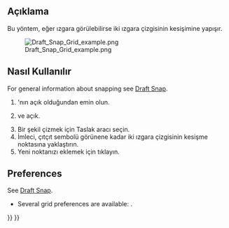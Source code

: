 <languages/>

{{Docnav
|[[Draft_Snap_Ortho|Snap Ortho]]
|[[Draft_Snap_WorkingPlane|Snap WorkingPlane]]
|[[Draft_Workbench|Draft]]
|IconL=Draft_Snap_Ortho.svg
|IconR=Draft_Snap_WorkingPlane.svg
|IconC=Workbench_Draft.svg
}}

<div class="mw-translate-fuzzy">
{{GuiCommand/tr
|Name=Draft Snap Grid
|Name/tr=Taslak Izgara
|MenuLocation=Taslak → [[Draft_Snap/tr|Snapping]] → Izgara
|Workbenches=[[Draft_Workbench/tr|Taslak]], [[Arch_Workbench/tr|Mimari]]
|SeeAlso=[[Draft ToggleGrid/tr|IzgaraYakala]], [[Draft Snap/tr|Snap]]
}}
</div>

<span id="Description"></span>
== Açıklama ==

<div class="mw-translate-fuzzy">
Bu yöntem, eğer ızgara görülebilirse iki ızgara çizgisinin kesişimine yapışır.
</div>

[[Image:Draft_Snap_Grid_example.png]]
<div class="mw-translate-fuzzy">
{{Caption | Çizginin ikinci noktasını görünür ızgaraya yapıştırma}}
</div>

<span id="Usage"></span>
== Nasıl Kullanılır ==

For general information about snapping see [[Draft_Snap|Draft Snap]].

<div class="mw-translate-fuzzy">
# {{Button | [[Image:Draft ToggleGrid.svg| 16px]] [[Draft_ToggleGrid/tr|IzgaraYakala]]}} 'nın açık olduğundan emin olun. 
# {{Button | [[Image: Draft_Snap_Lock.svg | 16px]] [[Draft_Snap_Lock/tr|ToggleSnap]]}} ve {{Button | [[Image: Draft_Snap_Grid.svg | 16px]] [[Draft_Snap_Grid/tr| | Izgara]]}} açık. 
# Bir şekil çizmek için Taslak aracı seçin. 
# İmleci, çıtçıt sembolü görünene kadar iki ızgara çizgisinin kesişme noktasına yaklaştırın. 
# Yeni noktanızı eklemek için tıklayın.
</div>

== Preferences ==

See [[Draft_Snap#Preferences|Draft Snap]].

* Several grid preferences are available: {{MenuCommand|Edit → Preferences... → Draft → Grid and snapping}}.


<div class="mw-translate-fuzzy">
{{Draft Tools navi/tr}}
{{Userdocnavi/tr}}
</div>

{{Draft Tools navi{{#translation:}}}}
{{Userdocnavi{{#translation:}}}}
